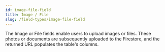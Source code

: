 ```yaml
---
id: image-file-field
title: Image / File
slug: /field-types/image-file-field
---
```


The Image or File fields enable users to upload images or files. These photos or documents are subsequently 
uploaded to the Firestore, and the returned URL populates the table's columns.